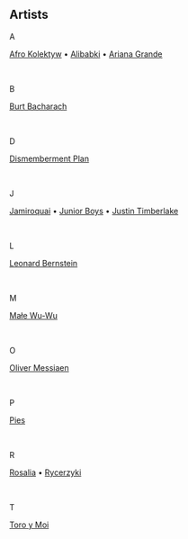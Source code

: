## Artists

A

[Afro Kolektyw](/music/artists/afro-kolektyw) •
[Alibabki](/music/artists/alibabki) •
[Ariana Grande](/music/artists/ariana-grande)

<br/>

B

[Burt Bacharach](/music/artists/burt-bacharach)

<br/>

D

[Dismemberment Plan](/music/artists/dismemberment-plan)

<br/>

J

[Jamiroquai](/music/artists/jamiroquai) •
[Junior Boys](/music/artists/junior-boys) •
[Justin Timberlake](/music/artists/justin-timberlake)

<br/>

L

[Leonard Bernstein](/music/artists/leonard-bernstein)

<br/>

M

[Małe Wu-Wu](/music/artists/male-wu-wu)

<br/>

O

[Oliver Messiaen](/music/artists/oliver-messiaen)

<br/>

P

[Pies](/music/artists/pies)

<br/>

R

[Rosalia](/music/artists/rosalia) • [Rycerzyki](/music/artists/rycerzyki)

<br/>

T

[Toro y Moi](/music/artists/toro-y-moi)
